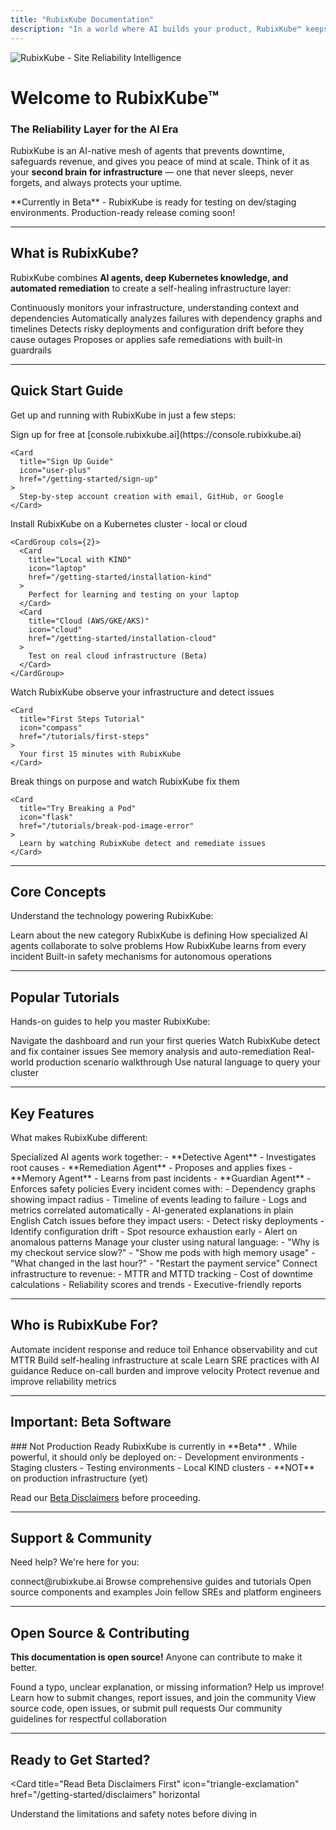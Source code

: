 ```yaml
---
title: "RubixKube Documentation"
description: "In a world where AI builds your product, RubixKube™ keeps it alive."
---
```


<Frame>
  <img
    style={{ borderRadius: '0.5rem' }}
    src="/images/talk-to-your-infra.png"
    alt="RubixKube - Site Reliability Intelligence"
  />
</Frame>

# Welcome to RubixKube™

### The Reliability Layer for the AI Era
RubixKube is an AI-native mesh of agents that prevents downtime, safeguards revenue, and gives you peace of mind at scale. Think of it as your **second brain for infrastructure**  — one that never sleeps, never forgets, and always protects your uptime.

<Info>
**Currently in Beta** - RubixKube is ready for testing on dev/staging environments. Production-ready release coming soon!
</Info>

---

## What is RubixKube?

RubixKube combines **AI agents, deep Kubernetes knowledge, and automated remediation**  to create a self-healing infrastructure layer:

<CardGroup cols={2}>
  <Card title="Observes Like an SRE" icon="eye">
    Continuously monitors your infrastructure, understanding context and dependencies
  </Card>
  <Card title="Diagnoses Root Causes" icon="magnifying-glass">
    Automatically analyzes failures with dependency graphs and timelines
  </Card>
  <Card title="Prevents Incidents" icon="shield">
    Detects risky deployments and configuration drift before they cause outages
  </Card>
  <Card title="Fixes Issues Autonomously" icon="wand-magic-sparkles">
    Proposes or applies safe remediations with built-in guardrails
  </Card>
</CardGroup>

---

## Quick Start Guide

Get up and running with RubixKube in just a few steps:

<Steps>
  <Step title="Create Your Account">
    Sign up for free at [console.rubixkube.ai](https://console.rubixkube.ai)
    
    <Card
      title="Sign Up Guide"
      icon="user-plus"
      href="/getting-started/sign-up"
    >
      Step-by-step account creation with email, GitHub, or Google
    </Card>
  </Step>

  <Step title="Choose Your Installation Method">
    Install RubixKube on a Kubernetes cluster - local or cloud
    
    <CardGroup cols={2}>
      <Card
        title="Local with KIND"
        icon="laptop"
        href="/getting-started/installation-kind"
      >
        Perfect for learning and testing on your laptop
      </Card>
      <Card
        title="Cloud (AWS/GKE/AKS)"
        icon="cloud"
        href="/getting-started/installation-cloud"
      >
        Test on real cloud infrastructure (Beta)
      </Card>
    </CardGroup>
  </Step>

  <Step title="Start Monitoring">
    Watch RubixKube observe your infrastructure and detect issues
    
    <Card
      title="First Steps Tutorial"
      icon="compass"
      href="/tutorials/first-steps"
    >
      Your first 15 minutes with RubixKube
    </Card>
  </Step>

  <Step title="See It in Action">
    Break things on purpose and watch RubixKube fix them
    
    <Card
      title="Try Breaking a Pod"
      icon="flask"
      href="/tutorials/break-pod-image-error"
    >
      Learn by watching RubixKube detect and remediate issues
    </Card>
  </Step>
</Steps>

---

## Core Concepts

Understand the technology powering RubixKube:

<CardGroup cols={2}>
  <Card
    title="Site Reliability Intelligence (SRI)"
    icon="brain"
    href="/concepts/what-is-sri"
  >
    Learn about the new category RubixKube is defining
  </Card>
  <Card
    title="Agent Mesh Architecture"
    icon="diagram-project"
    href="/concepts/agent-mesh"
  >
    How specialized AI agents collaborate to solve problems
  </Card>
  <Card
    title="Memory Engine"
    icon="database"
    href="/concepts/memory-engine"
  >
    How RubixKube learns from every incident
  </Card>
  <Card
    title="Safety Guardrails"
    icon="shield-halved"
    href="/concepts/guardrails"
  >
    Built-in safety mechanisms for autonomous operations
  </Card>
</CardGroup>

---

## Popular Tutorials

Hands-on guides to help you master RubixKube:

<CardGroup cols={3}>
  <Card
    title="First Steps"
    icon="shoe-prints"
    href="/tutorials/first-steps"
  >
    Navigate the dashboard and run your first queries
  </Card>
  <Card
    title="Fix ImagePullBackOff"
    icon="image"
    href="/tutorials/break-pod-image-error"
  >
    Watch RubixKube detect and fix container issues
  </Card>
  <Card
    title="Fix OOMKilled Pods"
    icon="memory"
    href="/tutorials/break-pod-memory-oom"
  >
    See memory analysis and auto-remediation
  </Card>
  <Card
    title="RubixKube in Action"
    icon="play"
    href="/tutorials/rubixkube-in-action"
  >
    Real-world production scenario walkthrough
  </Card>
  <Card
    title="Talk to Your Infrastructure"
    icon="comments"
    href="/tutorials/talk-to-infra"
  >
    Use natural language to query your cluster
  </Card>
</CardGroup>

---

## Key Features

What makes RubixKube different:

<AccordionGroup>
  <Accordion title=" AI-Native Agent Mesh" icon="network-wired">
    Specialized AI agents work together:
    - **Detective Agent** - Investigates root causes
    - **Remediation Agent** - Proposes and applies fixes
    - **Memory Agent** - Learns from past incidents
    - **Guardian Agent** - Enforces safety policies
  </Accordion>

  <Accordion title=" Evidence-Linked Root Cause Analysis" icon="magnifying-glass-chart">
    Every incident comes with:
    - Dependency graphs showing impact radius
    - Timeline of events leading to failure
    - Logs and metrics correlated automatically
    - AI-generated explanations in plain English
  </Accordion>

  <Accordion title=" Predictive Failure Prevention" icon="triangle-exclamation">
    Catch issues before they impact users:
    - Detect risky deployments
    - Identify configuration drift
    - Spot resource exhaustion early
    - Alert on anomalous patterns
  </Accordion>

  <Accordion title=" Conversational Infrastructure Control" icon="message">
    Manage your cluster using natural language:
    - "Why is my checkout service slow?"
    - "Show me pods with high memory usage"
    - "What changed in the last hour?"
    - "Restart the payment service"
  </Accordion>

  <Accordion title=" Business Impact Metrics" icon="chart-line">
    Connect infrastructure to revenue:
    - MTTR and MTTD tracking
    - Cost of downtime calculations
    - Reliability scores and trends
    - Executive-friendly reports
  </Accordion>
</AccordionGroup>

---

## Who is RubixKube For?

<CardGroup cols={3}>
  <Card title="DevOps Engineers" icon="server">
    Automate incident response and reduce toil
  </Card>
  <Card title="Site Reliability Engineers" icon="gauge">
    Enhance observability and cut MTTR
  </Card>
  <Card title="Platform Engineers" icon="layer-group">
    Build self-healing infrastructure at scale
  </Card>
  <Card title="Junior Developers" icon="graduation-cap">
    Learn SRE practices with AI guidance
  </Card>
  <Card title="Engineering Managers" icon="users">
    Reduce on-call burden and improve velocity
  </Card>
  <Card title="CTOs & VPs" icon="briefcase">
    Protect revenue and improve reliability metrics
  </Card>
</CardGroup>

---

## Important: Beta Software

<Warning>
### Not Production Ready
RubixKube is currently in **Beta** . While powerful, it should only be deployed on:
-  Development environments
-  Staging clusters  
-  Testing environments
-  Local KIND clusters
- **NOT** on production infrastructure (yet)

Read our [Beta Disclaimers](/getting-started/disclaimers) before proceeding.
</Warning>

---

## Support & Community

Need help? We're here for you:

<CardGroup cols={2}>
  <Card title="Email Support" icon="envelope">
    connect@rubixkube.ai
  </Card>
  <Card title="Documentation" icon="book">
    Browse comprehensive guides and tutorials
  </Card>
  <Card title="GitHub" icon="github" href="https://github.com/rubixkube-io">
    Open source components and examples
  </Card>
  <Card title="Community Slack" icon="slack">
    Join fellow SREs and platform engineers
  </Card>
</CardGroup>

---

## Open Source & Contributing

**This documentation is open source!** Anyone can contribute to make it better.

<CardGroup cols={2}>
  <Card title="Contribute to Docs" icon="edit">
    Found a typo, unclear explanation, or missing information? Help us improve!
  </Card>
  <Card title="Contributing Guide" icon="book-open" href="https://github.com/rubixkube-io/docs/blob/main/CONTRIBUTING.md">
    Learn how to submit changes, report issues, and join the community
  </Card>
  <Card title="GitHub Repository" icon="github" href="https://github.com/rubixkube-io/docs">
    View source code, open issues, or submit pull requests
  </Card>
  <Card title="Code of Conduct" icon="users" href="https://github.com/rubixkube-io/docs/blob/main/CODE_OF_CONDUCT.md">
    Our community guidelines for respectful collaboration
  </Card>
</CardGroup>

---

## Ready to Get Started?

<Card
  title="Read Beta Disclaimers First"
  icon="triangle-exclamation"
  href="/getting-started/disclaimers"
  horizontal
>
  Understand the limitations and safety notes before diving in
</Card>
